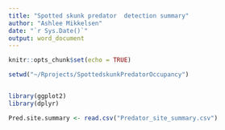 ```yaml
---
title: "Spotted skunk predator  detection summary"
author: "Ashlee Mikkelsen"
date: "`r Sys.Date()`"
output: word_document
---
```


```r
knitr::opts_chunk$set(echo = TRUE)
```


```r

setwd("~/Rprojects/SpottedskunkPredatorOccupancy")


library(ggplot2)
library(dplyr)

Pred.site.summary <- read.csv("Predator_site_summary.csv")


```

